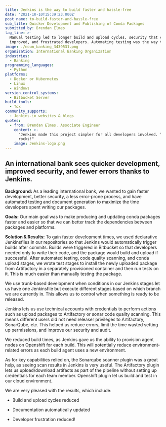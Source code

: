 ```yaml
---
title: Jenkins is the way to build faster and hassle-free
date: '2021-10-10T15:39:23.000Z'
post_name: to-build-faster-and-hassle-free
sub_title: Quicker Development and Publishing of Conda Packages
submitted_by: Brendan Elmes
tag_line: >-
  Manual testing led to longer build and upload cycles, security that could be
  improved, and frustrated developers. Automating testing was the way to go!
image: ./noun_banking_3439531.png
organization: International Banking Organization
industries:
  - Banking
programming_languages:
  - Python
platforms:
  - Docker or Kubernetes
  - Linux
  - Windows
version_control_systems:
  - Bitbucket Server
build_tools:
  - Tox
community_supports:
  - Jenkins.io websites & blogs
quotes:
  - from: Brendan Elmes, Associate Engineer
    content: >-
      "Jenkins made this project simpler for all developers involved. That
      rocks!"
    image: Jenkins-logo.png
---
```

## An international bank sees quicker development, improved security, and fewer errors thanks to Jenkins.

**Background:** As a leading international bank, we wanted to gain faster development, better security, a less error-prone process, and have automated testing and document generation to maximize the time developers spent writing our packages.

**Goals:** Our main goal was to make producing and updating conda packages faster and easier so that we can better track the dependencies between packages and platforms.

<Testimonal idx="0" />

**Solution & Results:** To gain faster development times, we used declarative Jenkinsfiles in our repositories so that Jenkins would automatically trigger builds after commits. Builds were triggered in Bitbucket so that developers needed only to write their code, and the package would build and upload if successful. After automated testing, code quality scanning, and conda upload stages, we wrote test stages to install the newly uploaded package from Artifactory in a separately provisioned container and then run tests on it. This is much easier than manually testing the package.

We use trunk-based development when conditions in our Jenkins stages let us have one Jenkinsfile but execute different stages based on which branch we are currently in. This allows us to control when something is ready to be released.

Jenkins lets us use technical accounts with credentials to perform actions such as upload packages to Artifactory or sonar code quality scanning. This means different users did not need releaser privileges to Artifactory, SonarQube, etc. This helped us reduce errors, limit the time wasted setting up permissions, and improve our security and audit.

We reduced build times, as Jenkins gave us the ability to provision agent nodes on Openshift for each build. This will potentially reduce environment-related errors as each build agent uses a new environment.

As for key capabilities relied on, the Sonarqube scanner plugin was a great help, as seeing scan results in Jenkins is very useful. The Artifactory plugin lets us upload/download artifacts as part of the pipeline without setting up credentials for each team member. Openshift plugin let us build and test in our cloud environment.

We are very pleased with the results, which include:

-   Build and upload cycles reduced

-   Documentation automatically updated

-   Developer frustration reduced!

